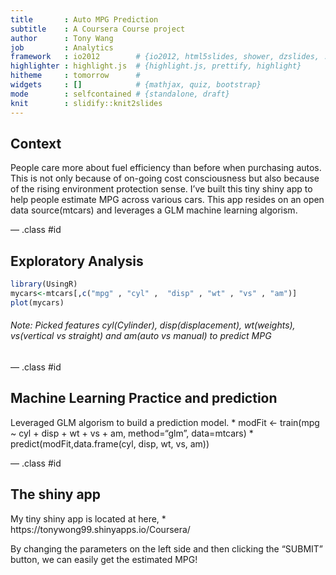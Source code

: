 ```yaml
---
title       : Auto MPG Prediction
subtitle    : A Coursera Course project
author      : Tony Wang
job         : Analytics
framework   : io2012        # {io2012, html5slides, shower, dzslides, ...}
highlighter : highlight.js  # {highlight.js, prettify, highlight}
hitheme     : tomorrow      # 
widgets     : []            # {mathjax, quiz, bootstrap}
mode        : selfcontained # {standalone, draft}
knit        : slidify::knit2slides
---
```


## Context
People care more about fuel efficiency than before when purchasing autos. This is not only because of on-going cost consciousness but also because of the rising environment protection sense. I've built this tiny shiny app to help people estimate MPG across various cars.
This app resides on an open data source(mtcars) and leverages a GLM machine learning algorism. 

--- .class #id 

## Exploratory Analysis
```r
library(UsingR)
mycars<-mtcars[,c("mpg" , "cyl" ,  "disp" , "wt" , "vs" , "am")]
plot(mycars)
```
###### Note: Picked features cyl(Cylinder), disp(displacement), wt(weights), vs(vertical vs straight) and am(auto vs manual) to predict MPG

--- .class #id 

## Machine Learning Practice and prediction
Leveraged GLM algorism to build a prediction model. 
* modFit <- train(mpg ~ cyl + disp + wt + vs + am, method="glm", data=mtcars)
* predict(modFit,data.frame(cyl, disp, wt, vs, am))

--- .class #id 

## The shiny app
My tiny shiny app is located at here,
* https://tonywong99.shinyapps.io/Coursera/

By changing the parameters on the left side and then clicking the "SUBMIT" button, we can easily get the estimated MPG!
